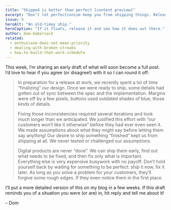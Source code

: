 ```yaml
---
title: "Shipped is better than perfect [content preview]"
excerpt: "Don’t let perfectionism keep you from shipping things. Release (too) early, then clean it up after you got some real feedback on it."
issue: 4
heroAlt: "An old-timey ship."
heroCaption: "If it floats, release it and see how it does out there."
author: dom-habersack
related:
  - enthusiasm-does-not-mean-priority
  - dealing-with-broken-streaks
  - how-to-build-that-work-schedule
---
```

This week, I’m sharing an early draft of what will soon become a full post. I’d love to hear if you agree (or disagree!) with it so I can round it off:

> In preparation for a release at work, we recently spent a lot of time “finalizing” our design. Once we were ready to ship, some details had gotten out of sync between the spec and the implementation. Margins were off by a few pixels, buttons used outdated shades of blue, those kinds of details.
>
> Fixing those inconsistencies required several iterations and took much longer than we anticipated. We justified this effort with “our customers won’t like it otherwise” before they had ever even seen it. We made assumptions about what they might say before letting them say anything! Our desire to ship something “finished” kept us from shipping at all. We never tested or challenged our assumptions.
>
> Digital products are never “done”. We can ship them early, find out what needs to be fixed, and then fix only what is important. Everything else is very expensive busywork with no payoff. Don’t hold yourself back by waiting for something to be perfect: ship it now, fix it later. As long as you solve a problem for your customers, they’ll forgive some rough edges. If they even notice them in the first place.

I’ll put a more detailed version of this on my blog in a few weeks. If this draft reminds you of a situation you were (or are) in, hit reply and tell me about it!

– Dom
